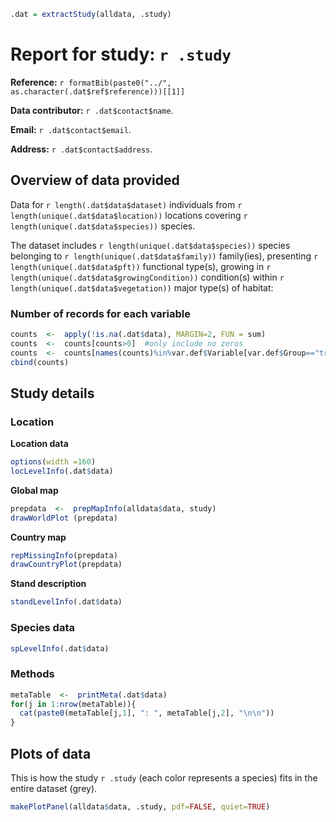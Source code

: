 ```r
.dat = extractStudy(alldata, .study)
```

# Report for study: `r .study`

**Reference:** `r formatBib(paste0("../", as.character(.dat$ref$reference)))[[1]]`

**Data contributor:** `r .dat$contact$name`.

**Email:** `r .dat$contact$email`.

**Address:** `r .dat$contact$address`.

## Overview of data provided

Data for `r length(.dat$data$dataset)` individuals from `r length(unique(.dat$data$location))` locations covering `r length(unique(.dat$data$species))` species.

The dataset includes `r length(unique(.dat$data$species))` species belonging to `r length(unique(.dat$data$family))` family(ies), presenting `r length(unique(.dat$data$pft))` functional type(s), growing in `r length(unique(.dat$data$growingCondition))` condition(s) within `r length(unique(.dat$data$vegetation))` major type(s) of habitat:


### Number of records for each variable

```r
counts  <-  apply(!is.na(.dat$data), MARGIN=2, FUN = sum)
counts  <-  counts[counts>0]  #only include no zeros
counts  <-  counts[names(counts)%in%var.def$Variable[var.def$Group=="tree"]]
cbind(counts)
```


## Study details

### Location

**Location data**
```r
options(width =160)
locLevelInfo(.dat$data)
```

**Global map**

```r
prepdata  <-  prepMapInfo(alldata$data, study)
drawWorldPlot (prepdata)
```

**Country map**

```r
repMissingInfo(prepdata)
drawCountryPlot(prepdata)
```


**Stand description**

```r
standLevelInfo(.dat$data)
```

### Species data

```r
spLevelInfo(.dat$data)
```

### Methods
```r
metaTable  <-  printMeta(.dat$data)
for(j in 1:nrow(metaTable)){
  cat(paste0(metaTable[j,1], ": ", metaTable[j,2], "\n\n"))
}

```

## Plots of data

This is how the study `r .study` (each color represents a species) fits in the entire dataset (grey).

```r
makePlotPanel(alldata$data, .study, pdf=FALSE, quiet=TRUE)
```


  
  
  